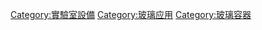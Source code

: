 {{Commonscat|Laboratory glassware}}

[[Category:實驗室設備|Category:實驗室設備]]
[[Category:玻璃应用|Category:玻璃应用]]
[[Category:玻璃容器|Category:玻璃容器]]